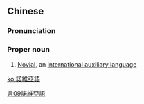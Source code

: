 {{also|诺维亚语}}
==Chinese==
{{zh-forms|s=诺维亚语|type=31}}

===Pronunciation===
{{zh-pron
|m=Nuòwéiyàyǔ
|cat=pn
}}

===Proper noun===
{{zh-proper noun}}

# [[Novial]], an [[international auxiliary language]]

[[Category:zh:Languages|言09諾維亞語]]

[[ko:諾維亞語]]